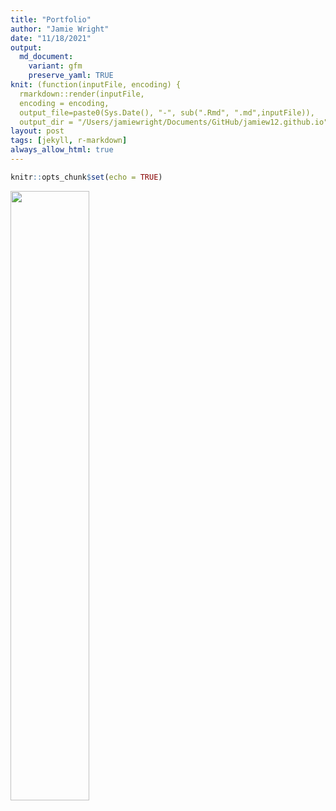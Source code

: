 ```yaml
---
title: "Portfolio"
author: "Jamie Wright"
date: "11/18/2021"
output:
  md_document:
    variant: gfm
    preserve_yaml: TRUE
knit: (function(inputFile, encoding) {
  rmarkdown::render(inputFile, 
  encoding = encoding, 
  output_file=paste0(Sys.Date(), "-", sub(".Rmd", ".md",inputFile)), 
  output_dir = "/Users/jamiewright/Documents/GitHub/jamiew12.github.io") })
layout: post
tags: [jekyll, r-markdown]
always_allow_html: true
---
```


```r
knitr::opts_chunk$set(echo = TRUE)
```

![](/Users/jamiewright/Documents/GitHub/jamiew12.github.io/Map Figure_9.29.20.png){ width=50% }

